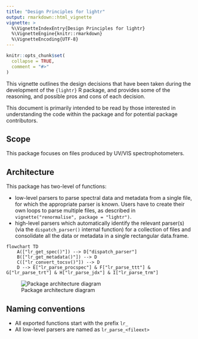 ```yaml
---
title: "Design Principles for lightr"
output: rmarkdown::html_vignette
vignette: >
  %\VignetteIndexEntry{Design Principles for lightr}
  %\VignetteEngine{knitr::rmarkdown}
  %\VignetteEncoding{UTF-8}
---
```


```r
knitr::opts_chunk$set(
  collapse = TRUE,
  comment = "#>"
)
```

This vignette outlines the design decisions that have been taken during the development of the `{lightr}` R package, and provides some of the reasoning, and possible pros and cons of each decision.

This document is primarily intended to be read by those interested in understanding the code within the package and for potential package contributors.

## Scope

This package focuses on files produced by UV/VIS spectrophotometers.

## Architecture

This package has two-level of functions:

- low-level parsers to parse spectral data and metadata from a single file, for which the appropriate parser is known. Users have to create their own loops to parse multiple files, as described in `vignette("renormalise", package = "lightr")`.
- high-level parsers which automatically identify the relevant parser(s) (via the `dispatch_parser()` internal function) for a collection of files and consolidate all the data or metadata in a single rectangular data.frame.

```comment
flowchart TD
    A(["lr_get_spec()"]) --> D["dispatch_parser"]
    B(["lr_get_metadata()"]) --> D
    C(["lr_convert_tocsv()"]) --> D
    D --> E["lr_parse_procspec"] & F["lr_parse_ttt"] & G["lr_parse_trt"] & H["lr_parse_jdx"] & I["lr_parse_trm"]
```

![Package architecture diagram](architecture.svg)

## Naming conventions

- All exported functions start with the prefix `lr_`
- All low-level parsers are named as `lr_parse_<fileext>`
